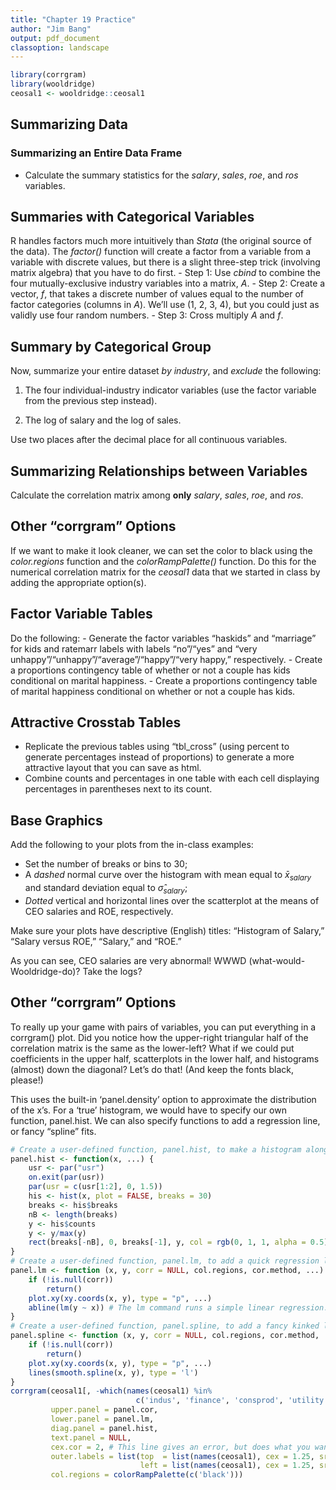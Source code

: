 ```yaml
---
title: "Chapter 19 Practice"
author: "Jim Bang"
output: pdf_document
classoption: landscape
---
```


```r
library(corrgram)
library(wooldridge)
ceosal1 <- wooldridge::ceosal1
```

## Summarizing Data

### Summarizing an Entire Data Frame

- Calculate the summary statistics for the *salary*, *sales*, *roe*, and *ros* variables. 

## Summaries with Categorical Variables

R handles factors much more intuitively than *Stata* (the original source of the data). The *factor()* function will create a factor from a variable from a variable with discrete values, but there is a slight three-step trick (involving matrix algebra) that you have to do first. 
- Step 1: Use *cbind* to combine the four mutually-exclusive industry variables into a matrix, *A*. 
- Step 2: Create a vector, *f*, that takes a discrete number of values equal to the number of factor categories (columns in *A*). We'll use (1, 2, 3, 4), but you could just as validly use four random numbers. 
- Step 3: Cross multiply *A* and *f*. 

## Summary by Categorical Group

Now, summarize your entire dataset *by industry*, and *exclude* the following: 

1. The four individual-industry indicator variables (use the factor variable from the previous step instead).

2. The log of salary and the log of sales.

Use two places after the decimal place for all continuous variables. 

## Summarizing Relationships between Variables

Calculate the correlation matrix among **only** *salary*, *sales*, *roe*, and *ros*. 

## Other "corrgram" Options

If we want to make it look cleaner, we can set the color to black using the *color.regions* function and the *colorRampPalette()* function. Do this for the numerical correlation matrix for the *ceosal1* data that we started in class by adding the appropriate option(s).

## Factor Variable Tables

Do the following: 
- Generate the factor variables "haskids" and "marriage" for kids and ratemarr labels with labels "no"/"yes" and "very unhappy"/"unhappy"/"average"/"happy"/"very happy," respectively.
- Create a proportions contingency table of whether or not a couple has kids conditional on marital happiness. 
- Create a proportions contingency table of marital happiness conditional on whether or not a couple has kids. 

## Attractive Crosstab Tables

- Replicate the previous tables using "tbl_cross" (using percent to generate percentages instead of proportions) to generate a more attractive layout that you can save as html. 
- Combine counts and percentages in one table with each cell displaying percentages in parentheses next to its count.

## Base Graphics 

Add the following to your plots from the in-class examples: 
  
- Set the number of breaks or bins to 30;
- A *dashed* normal curve over the histogram with mean equal to $\bar{x}_{salary}$ and standard deviation equal to $\hat{\sigma}_{salary}$;
- *Dotted* vertical and horizontal lines over the scatterplot at the means of CEO salaries and ROE, respectively.

Make sure your plots have descriptive (English) titles: "Histogram of Salary," "Salary versus ROE," "Salary," and "ROE." 

As you can see, CEO salaries are very abnormal! WWWD (what-would-Wooldridge-do)? Take the logs? 

## Other "corrgram" Options

To really up your game with pairs of variables, you can put everything in a corrgram() plot. Did you notice how the upper-right triangular half of the correlation matrix is the same as the lower-left? What if we could put coefficients in the upper half, scatterplots in the lower half, and histograms (almost) down the diagonal? Let's do that! (And keep the fonts black, please!)

This uses the built-in 'panel.density' option to approximate the distribution of the x's. For a 'true' histogram, we would have to specify our own function, panel.hist. We can also specify functions to add a regression line, or fancy "spline" fits.

```r
# Create a user-defined function, panel.hist, to make a histogram along the diagonals.
panel.hist <- function(x, ...) {
    usr <- par("usr")
    on.exit(par(usr))
    par(usr = c(usr[1:2], 0, 1.5))
    his <- hist(x, plot = FALSE, breaks = 30)
    breaks <- his$breaks
    nB <- length(breaks)
    y <- his$counts
    y <- y/max(y)
    rect(breaks[-nB], 0, breaks[-1], y, col = rgb(0, 1, 1, alpha = 0.5), ...)
}
# Create a user-defined function, panel.lm, to add a quick regression line to a panel.plot. 
panel.lm <- function (x, y, corr = NULL, col.regions, cor.method, ...) {
    if (!is.null(corr)) 
        return()
    plot.xy(xy.coords(x, y), type = "p", ...)
    abline(lm(y ~ x)) # The lm command runs a simple linear regression.
}
# Create a user-defined function, panel.spline, to add a fancy kinked linear spline to a panel.plot. 
panel.spline <- function (x, y, corr = NULL, col.regions, cor.method, ...) {
    if (!is.null(corr)) 
        return()
    plot.xy(xy.coords(x, y), type = "p", ...)
    lines(smooth.spline(x, y), type = 'l')
}
corrgram(ceosal1[, -which(names(ceosal1) %in% 
                            c('indus', 'finance', 'consprod', 'utility', 'lsalary', 'lsales'))], 
         upper.panel = panel.cor, 
         lower.panel = panel.lm, 
         diag.panel = panel.hist, 
         text.panel = NULL,
         cex.cor = 2, # This line gives an error, but does what you want!
         outer.labels = list(top  = list(names(ceosal1), cex = 1.25, srt = 30), 
                             left = list(names(ceosal1), cex = 1.25, srt = 30)),
         col.regions = colorRampPalette(c('black'))) 
```

